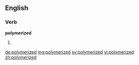 ==English==

===Verb===
'''polymerized'''
# {{en-past of|polymerize}}

[[de:polymerized]]
[[mg:polymerized]]
[[sv:polymerized]]
[[vi:polymerized]]
[[zh:polymerized]]